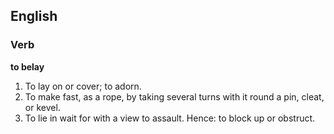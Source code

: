 ==English==

===Verb===

'''to belay'''

#To lay on or cover; to adorn.
#To make fast, as a rope, by taking several turns with it round a pin, cleat, or kevel.
#To lie in wait for with a view to assault. Hence: to block up or obstruct.